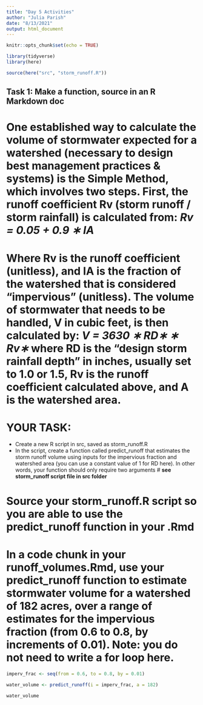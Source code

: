 ```yaml
---
title: "Day 5 Activities"
author: "Julia Parish"
date: "8/13/2021"
output: html_document
---
```


```r
knitr::opts_chunk$set(echo = TRUE)

library(tidyverse)
library(here)

source(here("src", "storm_runoff.R"))

```

## **Task 1:** Make a function, source in an R Markdown doc
# One established way to calculate the volume of stormwater expected for a watershed (necessary to design best management practices & systems) is the Simple Method, which involves two steps. First, the runoff coefficient Rv (storm runoff / storm rainfall) is calculated from: *Rv = 0.05 + 0.9 ∗ IA*
# Where Rv is the runoff coefficient (unitless), and IA is the fraction of the watershed that is considered “impervious” (unitless). The volume of stormwater that needs to be handled, V in cubic feet, is then calculated by: *V = 3630 ∗ RD∗ ∗ Rv∗* where RD is the “design storm rainfall depth” in inches, usually set to 1.0 or 1.5, Rv is the runoff coefficient calculated above, and A is the watershed area.
# YOUR TASK:
- Create a new R script in src, saved as storm_runoff.R
- In the script, create a function called predict_runoff that estimates the storm runoff volume using inputs for the impervious fraction and watershed area (you can use a constant value of 1 for RD here). In other words, your function should only require two arguments
# **see storm_runoff script file in src folder**

# Source your storm_runoff.R script so you are able to use the predict_runoff function in your .Rmd

# In a code chunk in your runoff_volumes.Rmd, use your predict_runoff function to estimate stormwater volume for a watershed of 182 acres, over a range of estimates for the impervious fraction (from 0.6 to 0.8, by increments of 0.01). Note: you do not need to write a for loop here.

```r
imperv_frac <- seq(from = 0.6, to = 0.8, by = 0.01)
  
water_volume <- predict_runoff(i = imperv_frac, a = 182)  

water_volume
```

